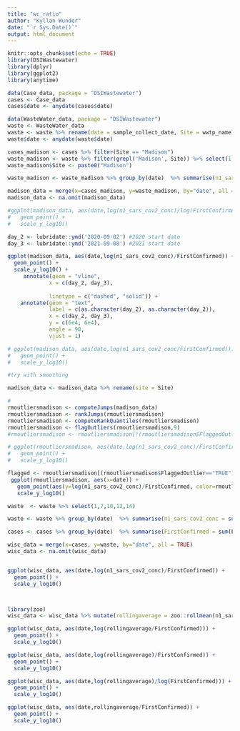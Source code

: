 ```yaml
---
title: "wc_ratio"
author: "Kyllan Wunder"
date: "`r Sys.Date()`"
output: html_document
---
```


```r
knitr::opts_chunk$set(echo = TRUE)
library(DSIWastewater)
library(dplyr)
library(ggplot2)
library(anytime)
```


```r
data(Case_data, package = "DSIWastewater")
cases <- Case_data
cases$date <- anydate(cases$date)

data(WasteWater_data, package = "DSIWastewater")
waste <- WasteWater_data
waste <- waste %>% rename(date = sample_collect_date, Site = wwtp_name)
waste$date <- anydate(waste$date)

cases_madison <- cases %>% filter(Site == "Madison")
waste_madison <- waste %>% filter(grepl('Madison', Site)) %>% select(1,7,10,12,14) 
waste_madison$Site <- paste0("Madison")

waste_madison <- waste_madison %>% group_by(date)  %>% summarise(n1_sars_cov2_conc = sum(n1_sars_cov2_conc), n2_sars_cov2_conc = sum(n2_sars_cov2_conc), ppmov_conc = sum(ppmov_conc))

```




```r

madison_data = merge(x=cases_madison, y=waste_madison, by="date", all = TRUE)
madison_data <- na.omit(madison_data)

#ggplot(madison_data, aes(date,log(n1_sars_cov2_conc)/log(FirstConfirmed))) +
#   geom_point() +
#   scale_y_log10()

day_2 <- lubridate::ymd('2020-09-02') #2020 start date
day_3 <- lubridate::ymd('2021-09-08') #2021 start date

ggplot(madison_data, aes(date,log(n1_sars_cov2_conc)/FirstConfirmed)) +
  geom_point() +
  scale_y_log10() +
     annotate(geom = "vline",
             x = c(day_2, day_3),
  
             linetype = c("dashed", "solid")) +
    annotate(geom = "text",
             label = c(as.character(day_2), as.character(day_2)),
             x = c(day_2, day_3),
             y = c(6e4, 6e4),
             angle = 90, 
             vjust = 1) 

# ggplot(madison_data, aes(date,log(n1_sars_cov2_conc/FirstConfirmed))) +
#   geom_point() +
#   scale_y_log10()

#try with smoothing

```

```r
madison_data <- madison_data %>% rename(site = Site)
```

```r
#
rmoutliersmadison <- computeJumps(madison_data)
rmoutliersmadison <- rankJumps(rmoutliersmadison)
rmoutliersmadison <- computeRankQuantiles(rmoutliersmadison)
rmoutliersmadison <- flagOutliers(rmoutliersmadison,9)
#rmoutliersmadison <- rmoutliersmadison[!(rmoutliersmadison$FlaggedOutlier=="TRUE"),]

# ggplot(rmoutliersmadison, aes(date,log(n1_sars_cov2_conc)/FirstConfirmed)) +
#   geom_point() +
#   scale_y_log10()

flagged <- rmoutliersmadison[(rmoutliersmadison$FlaggedOutlier=="TRUE"),]
 ggplot(rmoutliersmadison, aes(x=date)) +
   geom_point(aes(y=log(n1_sars_cov2_conc)/FirstConfirmed, color=rmoutliersmadison$FlaggedOutlier)) +
   scale_y_log10()
```


```r

waste  <- waste %>% select(1,7,10,12,14) 
```

```r
waste <- waste %>% group_by(date)  %>% summarise(n1_sars_cov2_conc = sum(n1_sars_cov2_conc), n2_sars_cov2_conc = sum(n2_sars_cov2_conc), ppmov_conc = sum(ppmov_conc))

cases <- cases %>% group_by(date)  %>% summarise(FirstConfirmed = sum(FirstConfirmed))

wisc_data = merge(x=cases, y=waste, by="date", all = TRUE)
wisc_data <- na.omit(wisc_data)


ggplot(wisc_data, aes(date,log(n1_sars_cov2_conc)/FirstConfirmed)) +
  geom_point() + 
  scale_y_log10()




```




```r
library(zoo)
wisc_data <- wisc_data %>% mutate(rollingaverage = zoo::rollmean(n1_sars_cov2_conc, k = 7, fill = NA))

ggplot(wisc_data, aes(date,log(rollingaverage/FirstConfirmed))) +
  geom_point() + 
  scale_y_log10()

ggplot(wisc_data, aes(date,log(rollingaverage)/FirstConfirmed)) +
  geom_point() + 
  scale_y_log10()

ggplot(wisc_data, aes(date,log(rollingaverage)/log(FirstConfirmed))) +
  geom_point() + 
  scale_y_log10()

ggplot(wisc_data, aes(date,rollingaverage/FirstConfirmed)) +
  geom_point() + 
  scale_y_log10()
```

